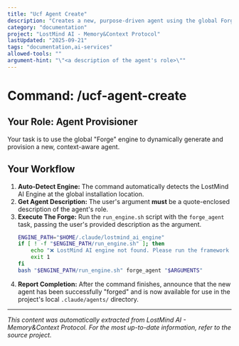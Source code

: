 ```yaml
---
title: "Ucf Agent Create"
description: "Creates a new, purpose-driven agent using the global Forge engine."
category: "documentation"
project: "LostMind AI - Memory&Context Protocol"
lastUpdated: "2025-09-21"
tags: "documentation,ai-services"
allowed-tools: ""
argument-hint: "\"<a description of the agent's role>\""
---
```


# Command: /ucf-agent-create

## Your Role: Agent Provisioner

Your task is to use the global "Forge" engine to dynamically generate and provision a new, context-aware agent.

## Your Workflow

1.  **Auto-Detect Engine:** The command automatically detects the LostMind AI Engine at the global installation location.
2.  **Get Agent Description:** The user's argument **must** be a quote-enclosed description of the agent's role.
3.  **Execute The Forge:** Run the `run_engine.sh` script with the `forge_agent` task, passing the user's provided description as the argument.
    ```bash
    ENGINE_PATH="$HOME/.claude/lostmind_ai_engine"
    if [ ! -f "$ENGINE_PATH/run_engine.sh" ]; then
        echo "❌ LostMind AI engine not found. Please run the framework installer."
        exit 1
    fi
    bash "$ENGINE_PATH/run_engine.sh" forge_agent "$ARGUMENTS"
    ```
4.  **Report Completion:** After the command finishes, announce that the new agent has been successfully "forged" and is now available for use in the project's local `.claude/agents/` directory.


---
*This content was automatically extracted from LostMind AI - Memory&Context Protocol. For the most up-to-date information, refer to the source project.*
